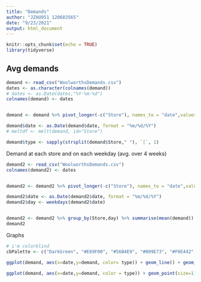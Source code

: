 ```yaml
---
title: "Demands"
author: "JZHU951 120683565"
date: "9/23/2021"
output: html_document
---
```


```r
knitr::opts_chunk$set(echo = TRUE)
library(tidyverse)
```

## Avg demands

```r
demand <- read_csv("WoolworthsDemands.csv")
dates <- as.character(colnames(demand))
# dates <- as.Date(dates,"%Y-%m-%d")
colnames(demand) <- dates


demand <- demand %>% pivot_longer(-c("Store"), names_to = "date",values_to = "demand")

demand$date <- as.Date(demand$date, format = "%m/%d/%Y")
# meltdf <- melt(demand, id="Store")

demand$type <- sapply(strsplit(demand$Store," "), `[`, 1)

```

Demand at each store and on each weekday (avg. over 4 weeks)

```r
demand2 <- read_csv("WoolworthsDemands.csv")
colnames(demand2) <- dates


demand2 <- demand2 %>% pivot_longer(-c("Store"), names_to = "date",values_to = "demand")

demand2$date <- as.Date(demand2$date, format = "%m/%d/%Y")
demand2$day <- weekdays(demand2$date)


demand2 <- demand2 %>% group_by(Store,day) %>% summarise(mean(demand))
demand2
```

Graphs

```r
# i'm colorblind
cbPalette <- c("DarkGreen", "#E69F00", "#56B4E9", "#009E73", "#F0E442", "#0072B2", "#D55E00", "#CC79A7")

ggplot(demand, aes(x=date,y=demand, color= type)) + geom_line() + geom_point(size=0.2) + facet_wrap(~Store) + theme_void() + labs( title = "Demand over time at each store") +   scale_colour_manual(values=cbPalette)

ggplot(demand, aes(x=date,y=demand, color = type)) + geom_point(size=1) + theme_minimal() + geom_bar(stat = "summary", fill = NA, colour = "DarkOrchid4") + labs( title = "Demand across all stores and mean demand per day") +   scale_colour_manual(values=cbPalette)

```
